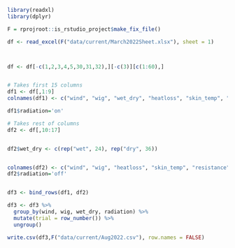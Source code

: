 ```r
library(readxl)
library(dplyr)

F = rprojroot::is_rstudio_project$make_fix_file()

df <- read_excel(F("data/current/March2022Sheet.xlsx"), sheet = 1)



df <- df[-c(1,2,3,4,5,30,31,32),][-c(3)][c(1:60),]


# Takes first 15 columns
df1 <- df[,1:9]
colnames(df1) <- c("wind", "wig", "wet_dry", "heatloss", "skin_temp", "resistance", "clo", "amb_temp", "amb_rh")

df1$radiation='on'

# Takes rest of columns
df2 <- df[,10:17]


df2$wet_dry <- c(rep("wet", 24), rep("dry", 36))


colnames(df2) <- c("wind", "wig", "heatloss", "skin_temp", "resistance", "clo", "amb_temp", "amb_rh", "wet_dry")
df2$radiation='off'


df3 <- bind_rows(df1, df2)

df3 <- df3 %>%
  group_by(wind, wig, wet_dry, radiation) %>%
  mutate(trial = row_number()) %>%
  ungroup()

write.csv(df3,F("data/current/Aug2022.csv"), row.names = FALSE)

```

